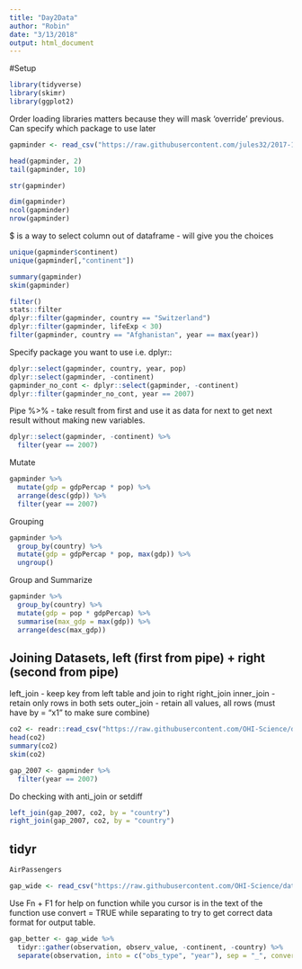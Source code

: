 ```yaml
---
title: "Day2Data"
author: "Robin"
date: "3/13/2018"
output: html_document
---
```

#Setup
```r
library(tidyverse)
library(skimr)
library(ggplot2)
```
Order loading libraries matters because they will mask 'override' previous. Can specify which package to use later
```r
gapminder <- read_csv("https://raw.githubusercontent.com/jules32/2017-11-30-MBARI/gh-pages/data/gapminder.csv")
```

```r
head(gapminder, 2)
tail(gapminder, 10)
```

```r
str(gapminder)
```

```r
dim(gapminder)
ncol(gapminder)
nrow(gapminder)
```
$ is a way to select column out of dataframe - will give you the choices
```r
unique(gapminder$continent)
unique(gapminder[,"continent"])
```

```r
summary(gapminder)
skim(gapminder)
```
```r
filter()
stats::filter
dplyr::filter(gapminder, country == "Switzerland")
dplyr::filter(gapminder, lifeExp < 30)
filter(gapminder, country == "Afghanistan", year == max(year))
```
Specify package you want to use i.e. dplyr::
```r
dplyr::select(gapminder, country, year, pop)
dplyr::select(gapminder, -continent)
gapminder_no_cont <- dplyr::select(gapminder, -continent)
dplyr::filter(gapminder_no_cont, year == 2007)
```
Pipe %>% - take result from first and use it as data for next to get next result without making new variables.
```r
dplyr::select(gapminder, -continent) %>% 
  filter(year == 2007)
```
Mutate
```r
gapminder %>%
  mutate(gdp = gdpPercap * pop) %>%
  arrange(desc(gdp)) %>%
  filter(year == 2007)
```

Grouping
```r
gapminder %>%
  group_by(country) %>%
  mutate(gdp = gdpPercap * pop, max(gdp)) %>%
  ungroup()
```

Group and Summarize
```r
gapminder %>%
  group_by(country) %>%
  mutate(gdp = pop * gdpPercap) %>%
  summarise(max_gdp = max(gdp)) %>%
  arrange(desc(max_gdp))
```

## Joining Datasets, left (first from pipe) + right (second from pipe)
left_join - keep key from left table and join to right
right_join
inner_join - retain only rows in both sets
outer_join - retain all values, all rows (must have by = "x1" to make sure combine)
```r
co2 <- readr::read_csv("https://raw.githubusercontent.com/OHI-Science/data-science-training/master/data/co2.csv")
head(co2)
summary(co2)
skim(co2)
```
```r
gap_2007 <- gapminder %>%
  filter(year == 2007) 
```
Do checking with anti_join or setdiff
```r
left_join(gap_2007, co2, by = "country")
right_join(gap_2007, co2, by = "country")
```

## tidyr
```r
AirPassengers
```
```r
gap_wide <- read_csv("https://raw.githubusercontent.com/OHI-Science/data-science-training/master/data/gapminder_wide.csv")
```
Use Fn + F1 for help on function while you cursor is in the text of the function
use convert = TRUE while separating to try to get correct data format for output table.
```r
gap_better <- gap_wide %>%
  tidyr::gather(observation, observ_value, -continent, -country) %>%
  separate(observation, into = c("obs_type", "year"), sep = "_", convert = TRUE)

```

